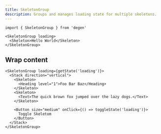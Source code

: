 ```yaml
---
title: SkeletonGroup
description: Groups and manages loading state for multiple skeletons.
---
```


```tsx
import { SkeletonGroup } from 'degen'
```

```tsx expand=true live=true
<SkeletonGroup loading>
  <Skeleton>Hello World</Skeleton>
</SkeletonGroup>
```

## Wrap content

```tsx live=true
<SkeletonGroup loading={getState('loading')}>
  <Stack direction="vertical">
    <Skeleton>
      <Heading level="1">Foo Bar Baz</Heading>
    </Skeleton>
    <Skeleton>
      <Text>The quick brown fox jumped over the lazy dogs.</Text>
    </Skeleton>

    <Button size="medium" onClick={() => toggleState('loading')}>
      Toggle Skeletom
    </Button>
  </Stack>
</SkeletonGroup>
```
